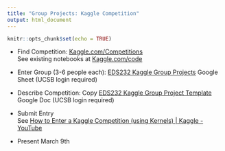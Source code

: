 ```yaml
---
title: "Group Projects: Kaggle Competition"
output: html_document
---
```


```r
knitr::opts_chunk$set(echo = TRUE)
```

-   Find Competition: [Kaggle.com/Competitions](https://www.kaggle.com/competitions)\
    See existing notebooks at [Kaggle.com/code](https://www.kaggle.com/code)

-   Enter Group (3-6 people each): [EDS232 Kaggle Group Projects](https://docs.google.com/spreadsheets/d/1jgdiUgqLYACnI-g322JAMHLa6lIEIneJf8GFAHSa4Dw/edit#gid=0) Google Sheet (UCSB login required)

-   Describe Competition: Copy [EDS232 Kaggle Group Project Template](https://docs.google.com/document/d/1n8P9JGO6oW4IjcS0XNnT4H9v62aR48dnzFTnEo1YMks/edit#) Google Doc (UCSB login required)

-   Submit Entry\
    See [How to Enter a Kaggle Competition (using Kernels) \| Kaggle - YouTube](https://www.youtube.com/watch?v=GJBOMWpLpTQ)

-   Present March 9th\
